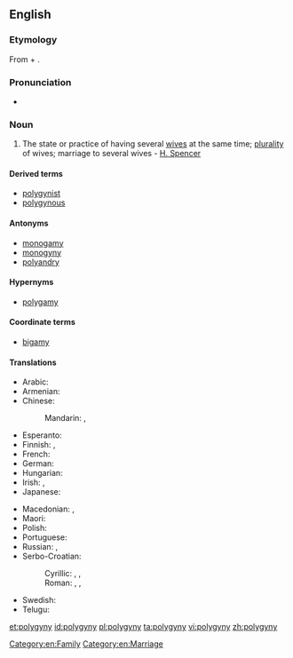 ==English==

===Etymology===
From {{etyl|grc|en}} {{term|πολύ||many|tr=poly|lang=grc}} + {{term|γυνή|tr=gunē||woman, wife|lang=grc}}.

===Pronunciation===
* {{IPA|/pəˈlɪdʒɪnɪ/|lang=en}}

===Noun===
{{en-noun|polygynies}}

# The state or practice of having several [[wife|wives]] at the same time; [[plurality]] of wives; marriage to several wives - [[w:Herbert Spencer|H. Spencer]]

====Derived terms====
* [[polygynist]]
* [[polygynous]]

====Antonyms====
* [[monogamy]]
* [[monogyny]]
* [[polyandry]]

====Hypernyms====
* [[polygamy]]

====Coordinate terms====
* [[bigamy]]

====Translations====
{{trans-top|plurality of wives at the same time}}
* Arabic: {{t|ar|تعدد الزوجات|m|tr=ta3áddud al-zawjaat}}
* Armenian: {{t|hy|բազմակնություն|sc=Armn}}
* Chinese:
*: Mandarin: {{t+|cmn|一夫多妻|tr=yī fū duō qī|sc=Hani}}, {{t+|cmn|一夫多妻制|tr=yī fū duō qī zhì|sc=Hani}}
* Esperanto: {{t|eo|poligamio}}
* Finnish: {{t|fi|monivaimoisuus}}, {{t+|fi|polygynia}}
* French: {{t+|fr|polygynie|f}}
* German: {{t+|de|Polygynie|f}}
* Hungarian: {{t|hu|többnejűség}}
* Irish: {{t|ga|polaigíneas|m}}, {{t|ga|il-leannántacht|f}}
* Japanese: {{t|ja|一夫多妻|tr=ippu-tasai}}
{{trans-mid}}
* Macedonian: {{t|mk|многуженство|n|tr=mnogužénstvo|sc=Cyrl}}, {{t|mk|полигинија|f|tr=poligínija|sc=Cyrl}}
* Maori: {{t|mi|tāne moe tokomaha}}
* Polish: {{t+|pl|poligynia|f}}
* Portuguese: {{t+|pt|poliginia|f}}
* Russian: {{t+|ru|многожёнство|n|tr=mnogožónstvo}}, {{t+|ru|полигиния|f|tr=poliginíja}}
* Serbo-Croatian:
*: Cyrillic: {{t|sh|многоже́нство|n|sc=Cyrl}}, {{t|sh|вишеженство|n|sc=Cyrl}}, {{t|sh|полигинија|f|sc=Cyrl}}
*: Roman: {{t|sh|mnogožénstvo|n}}, {{t+|sh|višeženstvo|n}}, {{t|sh|poligìnija|f}}
* Swedish: {{t+|sv|månggifte|n}}
* Telugu: {{t+|te|బహుభార్యాత్వము}}
{{trans-bottom}}

[[Category:en:Family]]
[[Category:en:Marriage]]

[[et:polygyny]]
[[id:polygyny]]
[[pl:polygyny]]
[[ta:polygyny]]
[[vi:polygyny]]
[[zh:polygyny]]